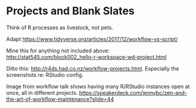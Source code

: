 # Projects and Blank Slates

Think of R processes as livestock, not pets.

Adapt <https://www.tidyverse.org/articles/2017/12/workflow-vs-script/>

Mine this for anything not included above: <http://stat545.com/block002_hello-r-workspace-wd-project.html>

Ditto this: <http://r4ds.had.co.nz/workflow-projects.html>. Especially the screenshots re: RStudio config.

Image from workflow talk shows having many R/RStudio instances open at once, all in different projects. <https://speakerdeck.com/jennybc/zen-and-the-art-of-workflow-maintenance?slide=44>
